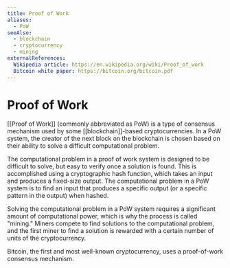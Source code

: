 ```yaml
---
title: Proof of Work
aliases:
  - PoW
seeAlso:
  - blockchain
  - cryptocurrency
  - mining
externalReferences:
  Wikipedia article: https://en.wikipedia.org/wiki/Proof_of_work
  Bitcoin white paper: https://bitcoin.org/bitcoin.pdf
---
```


# Proof of Work

\[\[Proof of Work]] (commonly abbreviated as PoW) is a type of consensus mechanism used by some \[\[blockchain]]-based cryptocurrencies. In a PoW system, the creator of the next block on the blockchain is chosen based on their ability to solve a difficult computational problem.

The computational problem in a proof of work system is designed to be difficult to solve, but easy to verify once a solution is found. This is accomplished using a cryptographic hash function, which takes an input and produces a fixed-size output. The computational problem in a PoW system is to find an input that produces a specific output (or a specific pattern in the output) when hashed.

Solving the computational problem in a PoW system requires a significant amount of computational power, which is why the process is called "mining." Miners compete to find solutions to the computational problem, and the first miner to find a solution is rewarded with a certain number of units of the cryptocurrency.

Bitcoin, the first and most well-known cryptocurrency, uses a proof-of-work consensus mechanism.
